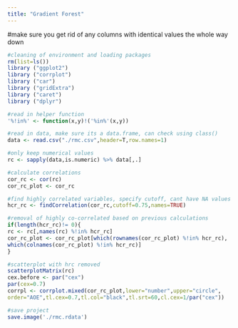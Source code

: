 ---
title: "Gradient Forest"
---
#make sure you get rid of any columns with identical values the whole way down
```{r}
#cleaning of environment and loading packages
rm(list=ls())
library ("ggplot2") 
library ("corrplot")
library ("car")
library ("gridExtra")
library ("caret")
library ("dplyr")

#read in helper function
'%!in%' <- function(x,y)!('%in%'(x,y))

#read in data, make sure its a data.frame, can check using class()
data <- read.csv("./rmc.csv",header=T,row.names=1) 

#only keep numerical values
rc <- sapply(data,is.numeric) %>% data[,.]

#calculate correlations
cor_rc <- cor(rc)
cor_rc_plot <- cor_rc

#find highly correlated variables, specify cutoff, cant have NA values
hcr_rc <- findCorrelation(cor_rc,cutoff=0.75,names=TRUE)

#removal of highly co-correlated based on previous calculations
if(length(hcr_rc)!= 0){
rc <- rc[,names(rc) %!in% hcr_rc]
cor_rc_plot <- cor_rc_plot[which(rownames(cor_rc_plot) %!in% hcr_rc),
which(colnames(cor_rc_plot) %!in% hcr_rc)]
}

#scatterplot with hrc removed
scatterplotMatrix(rc)
cex.before <- par("cex")
par(cex=0.7)
corrpl <- corrplot.mixed(cor_rc_plot,lower="number",upper="circle",
order="AOE",tl.cex=0.7,tl.col="black",tl.srt=60,cl.cex=1/par("cex"))

#save project
save.image('./rmc.rdata')
```
